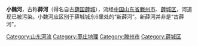 '''小魏河'''，古称'''薛河'''（得名自古[[薛国|薛国]][[薛城|薛城]]），流经[[中国|中国]][[山东省|山东省]][[滕州市|滕州市]]、[[薛城区|薛城区]]，河道现已被污染。小魏河应区别于薛城城东6里处的“新薛河”。新薛河并非是“古薛河”。

[[Category:山东河流|Category:山东河流]]
[[Category:枣庄地理|Category:枣庄地理]]
[[Category:滕州市|Category:滕州市]]
[[Category:薛城区|Category:薛城区]]